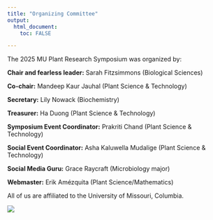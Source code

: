 ```yaml
---
title: "Organizing Committee"
output: 
  html_document:
    toc: FALSE

---
```


The 2025 MU Plant Research Symposium was organized by:

**Chair and fearless leader:** Sarah Fitzsimmons (Biological Sciences)

**Co-chair:** Mandeep Kaur Jauhal (Plant Science & Technology)

**Secretary:** Lily Nowack (Biochemistry)

**Treasurer:** Ha Duong (Plant Science & Technology)

**Symposium Event Coordinator:** Prakriti Chand (Plant Science & Technology)

**Social Event Coordinator:** Asha Kaluwella Mudalige (Plant Science & Technology)

**Social Media Guru:** Grace Raycraft (Microbiology major)

**Webmaster:** Erik Am&eacute;zquita (Plant Science/Mathematics)

All of us are affiliated to the University of Missouri, Columbia. 

![](../figs25/mups_logo_small.png)
